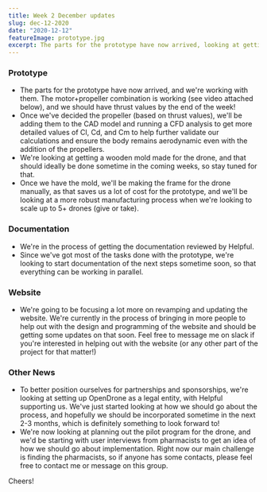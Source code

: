 ```yaml
---
title: Week 2 December updates
slug: dec-12-2020
date: "2020-12-12"
featureImage: prototype.jpg
excerpt: The parts for the prototype have now arrived, looking at getting a wooden mold made for the drone, more documentation review, and revamping the website. We're looking at setting up OpenDrone as a legal entity, with Helpful supporting us. We're now looking at planning out the pilot program for the drone.
---
```


### Prototype

- The parts for the prototype have now arrived, and we're working with them. The motor+propeller combination is working (see video attached below), and we should have thrust values by the end of the week!
- Once we've decided the propeller (based on thrust values), we'll be adding them to the CAD model and running a CFD analysis to get more detailed values of Cl, Cd, and Cm to help further validate our calculations and ensure the body remains aerodynamic even with the addition of the propellers.
- We're looking at getting a wooden mold made for the drone, and that should ideally be done sometime in the coming weeks, so stay tuned for that.
- Once we have the mold, we'll be making the frame for the drone manually, as that saves us a lot of cost for the prototype, and we'll be looking at a more robust manufacturing process when we're looking to scale up to 5+ drones (give or take).

### Documentation

- We're in the process of getting the documentation reviewed by Helpful.
- Since we've got most of the tasks done with the prototype, we're looking to start documentation of the next steps sometime soon, so that everything can be working in parallel.

### Website

- We're going to be focusing a lot more on revamping and updating the website. We're currently in the process of bringing in more people to help out with the design and programming of the website and should be getting some updates on that soon. Feel free to message me on slack if you're interested in helping out with the website (or any other part of the project for that matter!)

### Other News

- To better position ourselves for partnerships and sponsorships, we're looking at setting up OpenDrone as a legal entity, with Helpful supporting us. We've just started looking at how we should go about the process, and hopefully we should be incorporated sometime in the next 2-3 months, which is definitely something to look forward to!
- We're now looking at planning out the pilot program for the drone, and we'd be starting with user interviews from pharmacists to get an idea of how we should go about implementation. Right now our main challenge is finding the pharmacists, so if anyone has some contacts, please feel free to contact me or message on this group.

Cheers!
